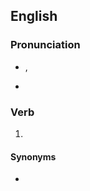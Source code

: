 ==English==

===Pronunciation===
* {{enPR|nēld}}, {{IPA|en|/niːld/}}
* {{rhymes|en|iːld}}

===Verb===
{{head|en|verb form}}

# {{en-past of|kneel}}

====Synonyms====
* {{l|en|knelt}}